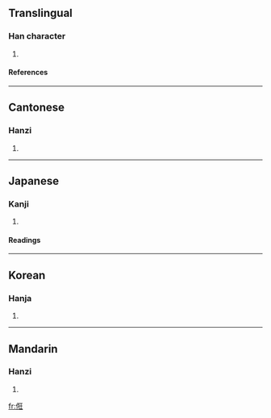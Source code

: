 ==Translingual==
===Han character===
{{Han char|rad=人|as=07|sn=9|four=2121<sub>4</sub>|canj=人大竹土 (OKHG)}}
# {{defn|Han|sort=人07}}
====References====
{{Han ref|kx=0104.110|dkj=00670|dj=0220.100|hdz=10164.060|uh=4FC7|ud=20423|bh=CDEA|bd=52714}}
----
==Cantonese==
===Hanzi===
{{yue-hanzi|jyut=|y=gwong6}}
# {{defn|Cantonese}}
----
==Japanese==
===Kanji===
{{ja-kanji|grade=|rs=人07}}
# {{defn|Japanese}} 
====Readings====
{{ja-readings|on=[[きゃう]] (kyau), [[がう]] (gau), [[かう]] (kau)|kun=[[あわただしいさま]] (awatadashiisama)}}
----
==Korean==
===Hanja===
{{ko-hanja|hangeul=광|rv=gwang|mr=kwang}}
# {{defn|Korean}}
----
==Mandarin==
===Hanzi===
{{cmn-hanzi|pin=[[guàng]] (guang4), [[kuāng]] (kuang1), [[kuǎng]] (kuang3)|wg=kuang<sup>4</sup>, k'uang<sup>1</sup>, k'uang<sup>3</sup>}}
# {{defn|Mandarin}}

[[fr:俇]]